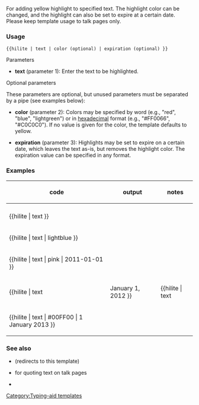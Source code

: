 {{Documentation subpage}}
<!-- PLEASE ADD CATEGORIES AND INTERWIKIS AT THE BOTTOM OF THIS PAGE -->
{{Template shortcut|hl}}
For adding yellow highlight to specified text. The highlight color can be changed, and the highlight can also be set to expire at a certain date.  Please keep template usage to talk pages only.

=== Usage ===

<code><nowiki>{{hilite | text | color (optional) | expiration (optional) }}</nowiki></code>

;Parameters

*'''text''' (parameter 1): Enter the text to be highlighted.


;Optional parameters

These parameters are optional, but unused parameters must be separated by a pipe (see examples below): 

*'''color''' (parameter 2): Colors may be specified by word (e.g., "red", "blue", "lightgreen") or in [[Web colors|hexadecimal]] format (e.g., "#FF0066", "#C0C0C0"). If no value is given for the color, the template defaults to yellow.

*'''expiration''' (parameter 3): Highlights may be set to expire on a certain date, which leaves the text as-is, but removes the highlight color. The expiration value can be specified in any format.

===Examples===
{| class="wikitable"
|-
! code !! output !! notes
|-
|-
| <nowiki>{{hilite | text }}</nowiki> || {{hilite | text }} ||
|-
| <nowiki>{{hilite | text | lightblue }}</nowiki> || {{hilite | text | lightblue }} ||
|-
| <nowiki>{{hilite | text | pink | 2011-01-01 }}</nowiki> || {{hilite | text | pink | 2011-01-01 }} ||
|-
| <nowiki>{{hilite | text || January 1, 2012 }}</nowiki> || {{hilite | text || January 1, 2012 }} || Note the color parameter, left blank, is still represented<br> with a pipe (followed by the expiration parameter pipe)
|-
| <nowiki>{{hilite | text | #00FF00 | 1 January 2013 }}</nowiki> || {{hilite | text | #00FF00 | 1 January 2013 }} ||
|}

=== See also ===
* {{tl|Highlight}} (redirects to this template)
* {{tl|tq}} for quoting text on talk pages
* {{tl|font color}}

<includeonly>
<!-- CATEGORIES AND INTERWIKIS HERE, THANKS -->
[[Category:Typing-aid templates]]

</includeonly>